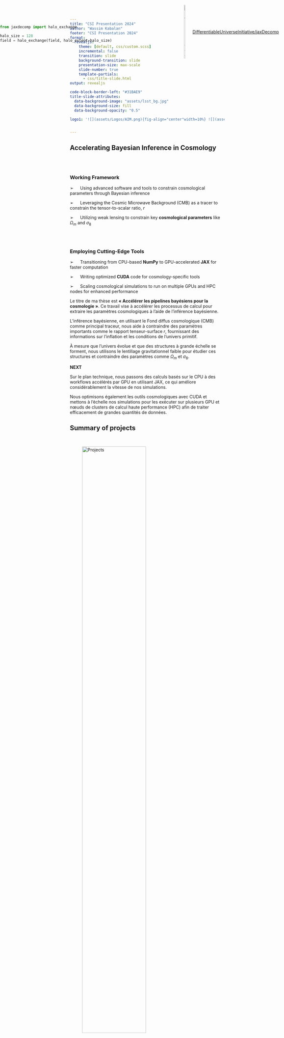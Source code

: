 ```yaml
---
title: "CSI Presentation 2024"
author: "Wassim Kabalan"
footer: "CSI Presentation 2024"
format:
  revealjs:
    theme: [default, css/custom.scss]
    incremental: false   
    transition: slide
    background-transition: slide
    presentation-size: max-scale
    slide-number: true
    template-partials:
      - css/title-slide.html
output: revealjs

code-block-border-left: "#31BAE9"
title-slide-attributes:
  data-background-image: "assets/lsst_bg.jpg"
  data-background-size: fill
  data-background-opacity: "0.5"

logo1: '![](assets/Logos/AIM.png){fig-align="center"width=10%} ![](assets/Logos/APC.png){fig-align="center" width=10%} ![](assets/Logos/AstroDeep-2.png){fig-align="center" width=10%} ![](assets/Logos/scipol.jpeg){fig-align="center" width=10%}'


---
```



## Accelerating Bayesian Inference in Cosmology

<br />
<br />

### Working Framework

➢  &emsp; Using advanced software and tools to constrain cosmological parameters through Bayesian inference

➢  &emsp; Leveraging the Cosmic Microwave Background (CMB) as a tracer to constrain the tensor-to-scalar ratio, $r$

➢  &emsp; Utilizing weak lensing to constrain key **cosmological parameters** like $\Omega_m$ and $\sigma_8$

<br />
<br />

::: {.fragment fragment-index=1}

### Employing Cutting-Edge Tools

➢  &emsp; Transitioning from CPU-based **NumPy** to GPU-accelerated **JAX** for faster computation

➢  &emsp; Writing optimized **CUDA** code for cosmology-specific tools

➢  &emsp; Scaling cosmological simulations to run on multiple GPUs and HPC nodes for enhanced performance

:::


::: {.notes}


Le titre de ma thèse est **« Accélérer les pipelines bayésiens pour la cosmologie »**. Ce travail vise à accélérer les processus de calcul pour extraire les paramètres cosmologiques à l'aide de l'inférence bayésienne.

L'inférence bayésienne, en utilisant le Fond diffus cosmologique (CMB) comme principal traceur, nous aide à contraindre des paramètres importants comme le rapport tenseur-surface $r$, fournissant des informations sur l'inflation et les conditions de l'univers primitif.

À mesure que l'univers évolue et que des structures à grande échelle se forment, nous utilisons le lentillage gravitationnel faible pour étudier ces structures et contraindre des paramètres comme $\Omega_m$ et $\sigma_8$.

**NEXT**

Sur le plan technique, nous passons des calculs basés sur le CPU à des workflows accélérés par GPU en utilisant JAX, ce qui améliore considérablement la vitesse de nos simulations.

Nous optimisons également les outils cosmologiques avec CUDA et mettons à l'échelle nos simulations pour les exécuter sur plusieurs GPU et nœuds de clusters de calcul haute performance (HPC) afin de traiter efficacement de grandes quantités de données.

:::

## Summary of projects {auto-animate=true}

<br/>

:::{data-id="Projects"}
![Projects](assets/Projects/ALL_Projects.svg){.nostretch fig-align="center" width="70%"}
:::


::: {.notes}


Mon sujet de recherche est à cheval entre deux domaines : **la séparation des composants du CMB** dans le cadre du projet **SciPol**, et **le lentillage gravitationnel faible** avec **AstroDeep**. Je vais vous présenter ces deux projets plus en détail dans les prochaines diapositives.

:::

## Cosmic Microwave Background - Scipol {auto-animate=true}

<br/>

:::{data-id="Projects"}
![Projects](assets/Projects/Scipol.svg){.nostretch fig-align="center" width="70%"}
:::

::: {.notes}

On commence par la separation de composants pour le fond diffus cosmologique

:::

## Cosmic Microwave Background 
:::: {.columns}

::: {.column width="50%"}

![](assets/CMB/CMB-Planck.png){.nostretch fig-align="center" width="75%"}

::: {.fragment fragment-index=1}
![](assets/CMB/Equal_symbol.svg){.nostretch fig-align="center" width="10%"}

![](assets/CMB/eb-modes.png){.nostretch fig-align="center" width="45%"}
::: 

:::

::: {.column width="50%"}

- The **Cosmic Microwave Background (CMB)** is the afterglow of the Big Bang, providing a snapshot of the early universe.

::: {.fragment fragment-index=1}
- The CMB is polarized, consisting of **E and B modes**. 
- **E modes** are curl-free, generated by density fluctuations.
- **B modes** could be evidence of primordial gravitational waves, indicating cosmic inflation.
- **The tensor-to-scalar** ratio $r$, which is the ratio of the tensor power spectrum to the scalar power spectrum
:::

:::

::::


::: {.notes}

Le fond diffus cosmologique, ou CMB, est le rayonnement fossile du Big Bang, qui nous offre une image de l'univers primitif.

Le CMB est polarisé et se compose de deux types de modes : les **E modes** et les **B modes**.

Les **E modes** ont un champ rotationnel nul et sont générés par les fluctuations de densité dans l'univers. En revanche, les **B modes**, qui possèdent un champ rotationnel, pourraient indiquer la présence d'ondes gravitationnelles primordiales.

Un paramètre clé lié à ces **B modes** est le **rapport tensor-surface** $r$, qui mesure la force relative des ondes gravitationnelles par rapport aux perturbations de densité, ce qui nous aide à mieux comprendre l'inflation cosmique.

:::

## Cosmic Microwave Background 

:::: {.columns}

::: {.column width="50%"}

![](assets/CMB/CMB-Planck.png){.nostretch fig-align="center" width="35%"}

::: {.fragment fragment-index=1}

![](assets/CMB/Plus_symbol.svg){.nostretch fig-align="center" width="10%"}

![](assets/CMB/dust_planck.png){.nostretch fig-align="center" width="35%"}

:::

::: {.fragment fragment-index=2}

![](assets/CMB/Plus_symbol.svg){.nostretch fig-align="center" width="10%"}

![](assets/CMB/synch-planck.png){.nostretch fig-align="center" width="35%"}

:::

:::

::: {.column width="50%"}

- The **Cosmic Microwave Background (CMB)** signal is obscured by various **foregrounds**, making it challenging to detect the true cosmological information.

::: {.fragment fragment-index=1}
- **Dust**: Emission from galactic dust adds significant noise to the CMB, particularly affecting polarization measurements.
:::

::: {.fragment fragment-index=2}
- **Synchrotron Radiation**: Electrons spiraling in the galaxy's magnetic fields produce synchrotron radiation, another major contaminant.
:::

<br />
<br />

::: {.fragment fragment-index=3}

### Component seperation methods

- **Blind Methods**: Like **SMICA** (Spectral Matching Independent Component Analysis)
- **Parametric Methods**: Like **FGbuster** (Foreground Buster)

:::


<br />
<br />




:::

::::

::: {.notes}

Le signal du fond diffus cosmologique, ou CMB, est en réalité obscurci par plusieurs avant-plans, ce qui rend difficile l'extraction des informations cosmologiques réelles.

L'un des contaminants principaux est la poussière galactique. Cette poussière émet du rayonnement qui ajoute un bruit significatif au CMB, affectant particulièrement les mesures de polarisation.

**NEXT**

Un autre contaminant majeur est la radiation synchrotron. Elle est produite par des électrons en spirale dans les champs magnétiques de notre galaxie, ce qui vient encore plus brouiller le signal cosmologique que l'on souhaite observer.

**AFTER**

Pour pouvoir extraire une valeur fiable du rapport $r$, il est crucial de séparer ou de "démixer" ces composants. Le signal du CMB est mêlé à diverses émissions parasites.

 Il existe différentes méthodes pour cela, principalement des méthodes aveugles comme SMICA, qui fonctionnent sans connaissances préalables des avant-plans, et des méthodes paramétriques comme FGbuster, qui reposent sur la modélisation explicite des avant-plans.

Dans cette présentation, nous allons nous concentrer sur les méthodes paramétriques. Celles-ci nous permettent d'utiliser des modèles pour les avant-plans et d'améliorer la précision du processus de séparation.

:::

## CMB Component Separation

:::: {.columns}

::: {.column width="50%"}

::: {.fragment fragment-index=1}

![](assets/CMB/dust_planck.png){.nostretch fig-align="center" width="45%"}

:::

::: {.fragment fragment-index=2}

![](assets/CMB/synch-planck.png){.nostretch fig-align="center" width="45%"}

:::

:::

::: {.column width="50%"}

::: {.fragment fragment-index=1}

**Modified Blackbody SED of Dust:**

$$
\boxed{s_{\mathrm{d}}(\nu) = A_{\mathrm{d}} \cdot \frac{\nu}{\exp\left(\frac{h\nu}{k \color{red}{T_{\mathrm{d}}}}\right) - 1} \cdot \frac{\exp\left(\frac{h\nu_{0}}{k \color{red}{T_{\mathrm{d}}}}\right) - 1}{\nu_{0}} \cdot \left(\frac{\nu}{\nu_{0}}\right)^{\color{blue}{\beta}}}
$$

:::

::: {.fragment fragment-index=2}

**Power Law of Synchrotron Emission:**

$$
\boxed{s_{\text{synch}}(\nu) = \left(\frac{\nu}{\nu_0}\right)^{\color{green}{\beta_{\text{pl}}}}}
$$

:::

:::

::::

::: {.fragment fragment-index=3}

#### Signal Representation

::: {.columns}

::: {.column width="50%"}

$$
\boxed{\mathbf{d} = \mathbf{A} \mathbf{s} + \mathbf{n}}
$$

:::

::: {.column width="50%"}

$$
\boxed{\mathbf{d} = \color{green}{A_{\text{synch}}} \cdot s_{\text{synch}} + \color{blue}{A_{\mathrm{d}}} \cdot s_{\mathrm{d}} + A_{\text{cmb}} \cdot s_{\text{cmb}} + \mathbf{n}}
$$

:::

:::

:::

::: {.fragment fragment-index=4}

#### Likelihood Function

$$
\boxed{-2 \ln \mathcal{L}_{\text{data}}(\mathbf{s}, \boldsymbol{\beta}) = \text{const} + \sum_{p} \left( \mathbf{d}_p - \mathbf{A}_p \mathbf{s}_p \right)^T \mathbf{N}_p^{-1} \left( \mathbf{d}_p - \mathbf{A}_p \mathbf{s}_p \right)}
$$

:::

::: {.r-stack}

::: {.fragment fragment-index=5 .fade-in-then-out}

#### Minimization for Component Separation

$$
\boxed{\mathbf{s} = \left( \mathbf{A}^T \mathbf{N}^{-1} \mathbf{d} \right)^T \left( \mathbf{A}^T \mathbf{N}^{-1} \mathbf{A} \right)^{-1} \mathbf{A}^T \mathbf{N}^{-1} \mathbf{d}}
$$

:::

::: {.fragment fragm:ent-index=6}

#### Minimization for Component Separation

$$
\boxed{\mathcal{L}(\color{blue}{\beta_d}, \color{red}{T_d}, \color{green}{\beta_{\text{pl}}}) = \left( \mathbf{A}^T \mathbf{N}^{-1} \mathbf{d} \right)^T  \left( \mathbf{A}^T \mathbf{N}^{-1} \mathbf{A} \right)^{-1} \mathbf{A}^T \mathbf{N}^{-1} \mathbf{d}}
$$

:::


:::

::: {.notes}

Dans cette diapositive, je vais expliquer comment on modélise la séparation des composantes du CMB à partir des données observées.

Nous avons d'abord **deux composantes principales** qui contaminent le signal CMB pur : 
- **La poussière galactique**, modélisée par une loi de corps noir modifiée. Elle est une des sources d'émission la plus importante à haute fréquence.
- **Le rayonnement synchrotron**, produit par les électrons en spirale dans les champs magnétiques de la galaxie, qui est une source dominante à basse fréquence.

On représente ensuite le signal **d** par une combinaison linéaire des contributions de chaque composant multipliées par leur matrice de mélange respective, plus un bruit **n**. 

L'objectif de la séparation des composantes est de maximiser la vraisemblance de nos données modélisées par rapport aux données observées. Cela se fait par une **minimisation**, représentée par l'équation en bas de la diapositive.

La méthode que nous utilisons ici est **paramétrique**, où chaque composante a un modèle physique avec des paramètres spécifiques comme **$\beta$**, **$T_d$** pour la poussière et **$\beta_{pl}$** pour le synchrotron.

À la fin, nous obtenons la partie CMB de la matrice de mélange, à partir de laquelle nous allons pouvoir estimer le **ratio tenseur-spectral $r$**, un paramètre clé pour contraindre les modèles d'inflation cosmique.

:::


## Minimization Process in CMB Component Separation  ![SO](assets/Logos/so.webp){.nostretch fig-valign="center" width="5%"} ![LiteBIRD](assets/Logos/litebird.png){.nostretch fig-valign="center" width="7%"}


### Using Scipols's  `Furax` Library (Chanial et al. in prep.)

<br />
<br />

```python
blocks = jnp.arange(24).reshape(3, 2, 4)
p = DenseBlockDiagonalOperator(blocks, jax.ShapeDtypeStruct((3, 4), jnp.int32), 'imn,in->im')
op.as_matrix()
Array([[ 0,  1,  2,  3,  0,  0,  0,  0,  0,  0,  0,  0],
       [ 4,  5,  6,  7,  0,  0,  0,  0,  0,  0,  0,  0],
       [ 0,  0,  0,  0,  8,  9, 10, 11,  0,  0,  0,  0],
       [ 0,  0,  0,  0, 12, 13, 14, 15,  0,  0,  0,  0],
       [ 0,  0,  0,  0,  0,  0,  0,  0, 16, 17, 18, 19],
       [ 0,  0,  0,  0,  0,  0,  0,  0, 20, 21, 22, 23]], dtype=int32)

```
<br />
<br />

::: {.fragment fragment-index=1}

::: {.solutionbox}

::::{.solutionbox-header}

My contributions (in the context of SO and LiteBIRD)

::::

::::{.solutionbox-body}

- **Use JAX tools** to evaluate the spectral likelihood.
- **Apply gradient descent methods** to minimize the likelihood function.
- **Next steps**
  - Adapt code to handle **multi-resolution** data.
  - Implement support for **multi-patch** analysis.
  - Write a paper about GPU-accelerated component seperation

::::

:::

:::

::: {.notes}

Cette matrice bloc-diagonale que nous utilisons pour la séparation des composantes du CMB a une taille de l'ordre de (fréquence, stokes, composante, npix), et peut rapidement atteindre plusieurs gigaoctets en mémoire. Avec des résolutions élevées et de multiples fréquences, la gestion efficace de cette matrice devient critique. C’est pourquoi l’utilisation d’outils comme **JAX** est indispensable pour optimiser les calculs, en exploitant l'accélération par **GPU** tout en minimisant la consommation de mémoire et les temps de calcul.

Mon travail consiste à utiliser les outils de JAX pour évaluer la fonction de vraisemblance spectrale, puis appliquer des méthodes de descente de gradient pour minimiser cette fonction et optimiser la séparation des composantes du CMB. 

À l'avenir, je prévois d'adapter ce code pour gérer des données multi-résolution et permettre une analyse multi-patch, afin de traiter plus efficacement des régions distinctes du ciel avec des résolutions variées.

::: 

## Summary of projects {auto-animate=true}

:::{data-id="Projects"}
![Projects](assets/Projects/ALL_Projects.svg){.nostretch fig-align="center" width="70%"}
:::

## Large Scale Structure - AstroDeep {auto-animate=true}

:::{data-id="Projects"}

![Projects](assets/Projects/WL.svg){.nostretch fig-align="center" width="70%"}

:::

## Large Scale Structure - Statistical Tools {auto-animate=true}

:::: {.columns}

::: {.column width="50%"}

::: {.r-stack}

::: {.fragment fragment-index=1 .fade-out}

![Hubble eXtreme Deep Field](assets/CSI-Hubble.svg){.nostretch fig-align="center" width="55%"}

:::

::: {.fragment fragment-index=1 .fade-in-then-out}

![Hubble eXtreme Deep Field](assets/CSI-Hubble Annotated.svg){.nostretch fig-align="center" width="55%"}

:::

::: {.fragment fragment-index=2}

$$
-2 \underbrace{\log P(g, \boldsymbol{\beta} \mid \mathbf{d})}_{\text{Posterior}} = 
\sum_{\vec{k}} \left[\underbrace{\frac{\left|\mathbf{d} - f(g \mid \boldsymbol{\beta}, z)\right|^2}{N}}_{\text{Likelihood}} + \underbrace{\frac{|g|^2}{\mathcal{P}(\boldsymbol{\beta})}}_{\text{Prior}}\right]_{\vec{k}}
$$

:::

:::

::: {.fragment fragment-index=4}

![Prediction](assets/Symboles/Right-Arrow.svg){.nostretch fig-align="center" width="70%"}

:::

::: {.fragment fragment-index=3}


::: {layout="[[30,-4,30,-4,34], [100]]"}

![Gaussian field](assets/Fields/initial_conditions_1024.png){.nostretch fig-align="center" width="75%"}


![LPT Field](assets/Fields/LPT_density_field_z0_1024.png){.nostretch fig-align="center" width="75%"}


![Galaxies](assets/CSI-Hubble.svg){.nostretch fig-align="center" width="75%"}

:::

::: {.fragment fragment-index=4}

![Inference](assets/Symboles/Left-Arrow.svg){.nostretch fig-align="center" width="70%"}

:::

:::

:::

::: {.column width="50%"}

::: {.r-stack}

::: {.fragment fragment-index=1 .fade-in-then-out}

![](assets/FFI/PowerSpec.svg){.nostretch fig-align="center" width="80%"}

:::

::: {.fragment fragment-index=2}

![](assets/FFI/CSI-FFI.svg){.nostretch fig-align="center" width="80%"}

:::

:::


:::

::::

::: {.notes}

Dans le cadre de mon travail avec **AstroDeep**, je me concentre sur le lentillage gravitationnel faible.

Le lentillage gravitationnel faible est un tracer important pour mettre une contrante sur les parameters cosmologique liée à la densité de matiere dans l'univers et la formation des sctructure à grande echelle.

traditionellement, on utilise une fonction de correlation à deux points pour résumer les données des champs de convergence. typiquiment on utlisé le spectre de puissance .. très concreement il s'agit de encoder les distancess entre chaque pair de galaxy (ce qui assume des données gaussienne)

Cependant, cette approche est limitée car le champs observées à basse red shift est tout sauf gaussian.

**NEXT**

Une autre famille de methodes existent, notammement l'inference basé sur les simulation ou SBI. Cette approche consiste à utiliser des simulations pour générer des données et des champs de convergence, et ça remplace l'utilisation d'une vraisemblance analytique.

La vraisemblance devient l'ecart entre la sortie de la simulation et les données observées, On ajoute aussi un apriori gaussian sur les parameters.

**NEXT**

Un exemple de ce genre de processus est illustré ici. On commence par générer un champ gaussien, puis on le fait évoluer en utilisant une Simulation cosmologique. On utilise d'autre methodes specifique pour introduire les galaxies dans les amas de matière noire puis on compare avec les données

**NEXT**

En bref, on appelle le processus de générer les données à partir de simulations **Forward Modeling** ou la prédiction, et le processus de comparer les données observées avec les simulations **Inference**.

mon travail consist à faire un ce forward model

:::

## Hearchical Bayesian Modeling


:::{.columns}

:::{.column width="50%"}

![Probabilistic Graphical Model](assets/FFI/HBM.png){.nostretch fig-align="center" width="70%"}

:::

:::{.column width="50%"}

➕  &emsp;No longer need to compute the likelihood analytically
<br />
<br />

:::{.fragment fragment-index=1}

➖ &emsp;We need to infer the joint posterior $p(\beta, g | z)$ before marginalization to get $p(\beta | g) = \int p(\beta, z | g) \, dz$

:::{.fragment fragment-index=2}

:::{.solutionbox}


::::{.solutionbox-header}
Possible solutions
::::

::::{.solutionbox-body}
- *Hamiltonian Monte Carlo* (NUTS)
- **Variational Inference**
- **Dimensionality reduction using Fisher Information Matrix**
::::

:::

:::


:::

:::

:::{.fragment fragment-index=3}


:::{.solutionbox}


::::{.solutionbox-header}
Differentiable forward model for differentiable sampling
::::

::::{.solutionbox-body}
- Full NBody simulation are too slow to be used in an iterative sampler
- Dynamic grid-based simulations can be fast but hard to differentiate
- Fast Particle-Mesh simulations are fast and differentiable
::::

:::

:::

:::


::: {.notes}

Dans le cadre de l'inférence bayésienne hiérarchique, on utilise un modèle graphique probabiliste pour représenter les relations entre les variables aléatoires.

typiquiment ici j'ai un exemple d'un model graphique probabiliste ou les cercle blanches sont les parameters echantillonable et les grise represent les parametes latents.

L'avatage c'est que on a plus besoin de calculer la vraisemblance analytique, 

**Next**

Ce genre de simulateur dit explicit, ou les parameters intermediaire ou latents sont pas directement observables mais utilise, contrainerement à un simulateur implicite ou aveugle ou les parameters ne sont plus interpretable, implique une augmentation majeur de temps passé à marginaliser .

**Next**

Pour résoudre ce problème, on peut utiliser des méthodes d'échantillonnage comme le **NUTS** ou le **HMC**, ce genre de methodes peuvent être significativement accélérées en utilisant un modèle forward différentiable.
En ayant accès aux gradient, l'echantillonnage necessite moins de pas pour converger.

**Next**

Pour ce faire, des simulation N Corps classique sont trop lentes pour être utilisées dans un échantillonneur itératif. Les simulations basées sur des grilles dynamiques peuvent être rapides mais difficiles à différencier. Les simulations de particules-réseau sont rapides et différentiables.

:::

## Fast Particle-mesh simulations

<br />
<br />

:::: {.columns}

::: {.column width="50%"}

#### Numerical scheme

::: {.fragment fragment-index=1}

➢  &emsp;Interpolate particles on a grid to estimate mass density

:::

::: {.fragment fragment-index=2}

➢  &emsp;Estimate gravitational force on grid points by FFT

:::

::: {.fragment fragment-index=3}

➢  &emsp;Interpolate forces back on particles

:::

::: {.fragment fragment-index=4}

➢  &emsp;Update particle velocity and positions, and iterate 

:::

::: 

::: {.column width="50%"}

:::{r-stack}


::: {.fragment fragment-index=1 .fade-in-then-out}

![](assets/FastPM_Init.gif){.absolute top=50 left=400 width="800"}

:::


::: {.fragment fragment-index=2 .fade-in-then-out}

![](assets/FastPM_LPT.gif){.absolute top=50 left=400 width="800"}


[$\begin{array}{c}{{\nabla^{2}\phi=-4\pi G\rho}}\\\\ {{f(\vec{k})=i\vec{k}k^{-2}\rho(\vec{k})}}\end{array}$]{.absolute top=500 right=160}

::: 

::: {.fragment fragment-index=3}

![](assets/FastPM_ODE.gif){.absolute top=50 left=400 width="800"}



:::

:::

::: 

:::: 

::: {.fragment fragment-index=5 }

<br />
<br />
<br />
<br />
<br />
<br />


:::{.solutionbox}

::::{.solutionbox-body}

- Fast and simple, at the cost of approximating short range interactions. 
- It is essentially a series of FFTs and interpolations
- It is differentiable and can run on GPUs

::::

:::

:::

::: {.notes}

Les simulations de particules-mesh sont une méthode rapide et simple pour simuler l'évolution des structures cosmologiques.

Le schéma numérique est assez simple :

on commence par interpoler les particules sur une grille pour estimer la densité de masse,

puis on estime la force gravitationnelle sur les points de la grille en utilisant une transformée de Fourier rapide (FFT). 

On interpole ensuite les forces sur les particules, on met à jour les vitesses et les positions des particules, et on répète le processus.

On peut demarrer d'un red shift 10 par exemple et faire evoluer le systeme jusqu'à un red shift 0.

**NEXT**

Cette méthode est rapide et simple, mais elle approxime les interactions à courte portée. C'est essentiellement une série de FFT et d'interpolations. Elle est différentiable et peut être exécutée sur des GPU.

:::

<!-- <p style="display: flex; align-items: center; position: absolute; top: 10px; left: 700px;"> -->
<!--   <img src="assets/Logos/github_logo.png" alt="GitHub Logo" style="width: 5%; margin-right: 10px;"> -->
<!--   <a href="https://github.com/DifferentiableUniverseInitiative/JaxPM">DifferentiableUniverseInitiative/JaxPM</a> -->
<!-- </p> -->
<!---->

## Fast Particle-mesh scaling  ![LSST Desc](assets/Logos/lsst_desc.png){.nostretch fig-valign="center" width="5%"}

➢  &emsp;(Poqueres et al. 2021) : $64^3$ mesh size, on a 1000 Mpc/h box

➢  &emsp;(Li et al. 2022) : $512^3$ mesh size,  using [pmwd](https://github.com/eelregit/pmwd)

➢  &emsp;(Lanusse et al.) :  [JaxPM](https://github.com/DifferentiableUniverseInitiative/JaxPM) similaire à pmwd.

➢  &emsp;[FastPM](https://github.com/fastpm/fastpm) : distributed but CPU-based
 

::: {.fragment fragment-index=1 }

![](assets/HPC/depict_gathered.png){.absolute top=10 right=0 width="15%"}

:::  

:::: {.columns}

::: {.column width="50%"}

::: {.r-stack}

::: {.fragment fragment-index=1 .fade-in-then-out}

![Initial Conditions with a 1024 mesh](assets/Fields/initial_conditions_1024.png){.nostretch fig-align="center" width="400px"}

::: 

::: {.fragment fragment-index=2 .fade-in-then-out}

![Initial Conditions with a 64 mesh](assets/Fields/initial_conditions_64.png){.nostretch fig-align="center" width="400px"}

::: 

::: {.fragment fragment-index=5 .fade-out}
::: {.fragment fragment-index=3}

![Power spectrum comparison](assets/Fields/power_spec.png){.nostretch fig-align="center" width="100%}

::: 
:::


::: {.fragment fragment-index=5}

![Muti Node ( $\infty$ )](assets/HPC/jax-multi-node.png){width="100%"}

:::


:::

::: 

::: {.column width="50%"}

::: {.r-stack}

::: {.fragment fragment-index=1 .fade-in-then-out}

![Final field with a 1024 mesh](assets/Fields/LPT_density_field_z0_1024.png){.nostretch fig-align="center" width="400px"}

::: 

::: {.fragment fragment-index=2 .fade-in-then-out}

![Final field with a 64 mesh](assets/Fields/LPT_density_field_z0_64.png){.nostretch fig-align="center" width="400px"}

:::

::: {.fragment fragment-index=4}

:::{.solutionbox}

::::{.solutionbox-header}

My contributions (in the context of ISSC and LSST DESC)

::::

::::{.solutionbox-body}

We need a fast, differentiable and <span style="color:violet;">Scalable</span> Particle-Mesh simulation that can run on multiple GPUs.

**Multi-GPU Particle mesh** requires : 

  - **Distributed FFT** operations\
  - **Interpolation scheme** to handle boundary conditions in a distributed manner

::::

:::  

:::


::: 

:::: 



:::


::: {.notes}

Il existe déja quelque implementation de simulation de particules-mesh qui sont capable de simuler des boites de 1000 Mpc/h avec une résolution de 64^3 ou 512^3.

Les deux exemples faites dans un papier de poqueres et l'autre par le package pmwd basé sur JAX.

Le papier de poqueres à utilisé une résolution de 64^3 pour simuler une boite de 1000 Mpc/h, et le package pmwd peut aller jusq'à une résolution de 512^3.

JaxPM est un package similaire à pmwd, qui est capable de simuler des résolutions similaires à celles de pmwd et toujours sur un seul GPU.

**NEXT**

Un exemple de deux simulation faites sur une boite de 1 Gpc/h avec une résolution de 64^3 et 1024^3. On peut voir que la résolution plus élevée permet de capturer plus de détails dans le champ de densité.

**NEXT**

Si on visualise le spectre de puissance de ces deux champs, on peut voir que la résolution plus basse sous-estime la densité de matière et les interactions à petite échelle.
En fonction du type du but cosmologique , ce qui peut dire que ce type d'inference ne sera pas capable de mettre une contrainte mielleure voir meme pire par rapport à une méthode basé sur des fonction de correlation à deux points ou spectre de puissance.

La taille de mémoire etant un facteur limitant, il est important de pouvoir mettre à l'échelle ces simulations sur plusieurs GPU et nœuds de calcul haute performance.

Le passage à une simulation multi-GPU nécessite des opérations de FFT distribuées, des interpolations distribuées et des conditions aux limites.

**NEXT**

Notre but serait de pouvoir faires simulation qui peuvent être distribuées sur plusieur GPU et nœuds de calcul haute performance.
Tout en restant diffirentiable et rapide (quelque secondes pour chaque simulation).

pas été fait

:::


## Distributed Fast Fourier Transform {auto-animate="true"}

➢  &emsp;only operation that requires communication is the FFT

<br/>

#### Jaxdecomp

:::: {.columns}

::: {.column width="50%"}

```python
import jax
import jax.numpy as jnp

field = jax.random.normal(jax.random.PRNGKey(0), (1024, 1024, 1024))
k_field = jnp.fft.fftn(field)
```

:::

::: {.column width="50%"}

:::

::::

:::{.notes}

L'opération qui nécessite le plus de communication dans une simulation distribuée est la transformée de Fourier rapide (FFT).

L'utilisation sur un seul GPU est triviale

:::

---

## Distributed Fast Fourier Transform {auto-animate="true"}

➢  &emsp;only operation that requires communication is the FFT

<br/>

#### Jaxdecomp

<p style="display: flex; align-items: center; position: absolute; top: 10px; left: 600px;">
  <img src="assets/Logos/github_logo.png" alt="GitHub Logo" style="width: 5%; margin-right: 10px;">
  <a href="https://github.com/DifferentiableUniverseInitiative/jaxDecomp">DifferentiableUniverseInitiative/jaxDecomp</a>
</p>

:::: {.columns}

::: {.column width="50%"}


::: {.r-stack}

```python
import jax
import jax.numpy as jnp
import jaxdecomp

devices = mesh_utils.create_device_mesh((2, 2))
mesh = jax.sharding.Mesh(devices, axis_names=('x', 'y'))
sharding = jax.sharding.NamedSharding(mesh, P('x', 'y'))

# Create gaussian field distributed across the mesh
field = jax.make_array_from_single_device_arrays(
        shape=mesh_shape,
        sharding=sharding,
        arrays=[jax.random.normal(jax.random.PRNGKey(rank), (512, 512, 1024))])

k_field = jaxdecomp.fft.pfft3d(field)


```

<!-- ::: {.fragment fragment-index=3} -->
<!---->
<!-- ![](assets/Papers/joss-jaxdecomp.png) -->
<!---->
<!-- ::: -->

:::

:::{.fragment fragment-index=1}


:::{.solutionbox}

::::{.solutionbox-header}

JaxDecomp features

::::

::::{.solutionbox-body}

➢  &emsp;jaxDecomp supports 2D and 1D decompositions

➢  &emsp;Works for multi-node FFTs

➢  &emsp;is differentiable

➢  &emsp;The package is also provided as a standalone library


::::

:::

:::

:::

::: {.column width="50%"}

:::{.fragment fragment-index=2}

![](assets/Fields/CIC/FFT-Op.svg){.nostretch fig-align="center" width="100%"}

:::

::: 

::::


::: {.notes}

avec JaxDecomp c'est aussi trivial faire des FFT distribuées sur plusieurs GPU et nœuds de calcul.

L'utilisation est aussi trivial que faire une FFT sur un seul GPU, il suffit de décrire la grille de distribution et la bibliothèque s'occupe du reste.

**NEXT**

ça supporte les décompositions 2D et 1D, fonctionne pour les FFT multi-nœuds, tout en restant différentiable.

**NEXT**

Côté implémentation, j'effectue à une série de FFT locales sur chaque GPU, en travaillant à chaque fois sur un axe non distribué. Ensuite, j’effectue une transposition de la grille de distribution pour redistribuer les données et traiter l’axe suivant. Cela permet de répartir la charge de calcul efficacement entre plusieurs GPU tout en s'assurant que chaque transformation de Fourier est correctement alignée avec l'axe de calcul.
:::

## Scaling of Distributed FFT operations

![](assets/benchmarks/single_precision_gpus.png){.absolute top=50 left=0 width="1000"}

::: {.notes}

Dans cette figure, on peut voir les performances de la bibliothèque JaxDecomp pour les FFT distribuées sur plusieurs GPU.

On est capable des faires des FFTs sur des grille de 4096^3 en quelque centaine de millisecondes (ce qui est très rapide).

Et on voit deja qu'on peut aller jusqu'à une grille de 4096^3 en utilisant 64 GPU.
En comparaison, Les simulation actuelles avec un seul GPU ne dépassent pas 1024^3.

:::

## Interpolation function for Particle-Mesh simulations (Cloud-in-Cell)

:::: {.columns}

::: {.column width="50%"}

::: {.fragment fragment-index=2}

**CIC Paint Function:**

$$
\begin{array}{l c r}
g({\bf j})=\sum_{i=1}^{N}m_{i}\times\prod_{d=1}^{D}\left(1-\left|p_{i}^{d}-j_{d}\right|\right)
\end{array}
$$

:::

::: {.fragment fragment-index=3}

**Forces Functions:**

$$
\nabla^{2}\phi = -4\pi G\kappa\rho
$$

$$
f(\vec{k}) = \dot{\vec{k}}k^{-2}\rho(\vec{k})
$$

:::

::: {.fragment fragment-index=4}

**CIC Read Function:**

$$
v_{i} = \sum_{{\bf j}}g({\bf j})\times\prod_{d=1}^{D}\left(1-|p_{i}^{d}-j_{d}|\right)
$$

:::

::: {.fragment fragment-index=5}

:::{.solutionbox}

::::{.solutionbox-body}

➢  &emsp;Periodic boundary conditions are applied to each slice of the simulation

➢  &emsp;Particles cannot escape the simulation domain

::::

:::

:::


:::

::: {.column width="50%"}

::: {.fragment fragment-index=1}

![Particles](assets/Fields/CIC/CIC_Init.svg){.nostretch fig-align="center" width="20%"}

:::

::: {.fragment fragment-index=2}

![CIC Kernel](assets/Fields/CIC/CIC_Kernel.svg){.nostretch fig-align="center" width="20%"}


![Mesh](assets/Fields/CIC/CIC_Grid.svg){.nostretch fig-align="center" width="20%"}

:::

::: {.fragment fragment-index=3}

::: {layout="[2, 1 , 2] " layout-valign="center" layout-align="center"}


![Gradients](assets/Fields/CIC/CIC_Gradients.svg){.nostretch fig-align="center" width="60%"}

![](assets/Symboles/Right-Arrow.svg){.nostretch fig-align="center" width="100%"}

![Displacement](assets/Fields/CIC/CIC_Disp.svg){.nostretch fig-align="center" width="60%"}


:::

:::

:::

::::

::: {.notes}

Pour les simulations de particules-mesh, on utilise une fonction d'interpolation pour peindre les particules sur la grille.

La methode s'appelle Cloud-in-Cell (CIC), qui est une méthode simple et rapide pour interpoler les particules sur une grille.

On part d'une liste de particules représentées par leurs coordonnées et leur masse.

**NEXT**

Ensuite on 'paint' chaque particules sur les cellules adjacentes.

Chaque particule contribue à la densité de masse de la cellule en fonction de sa distance à la cellule.

Par exemple dans cette exemple, la plus part des particules sont proche de la cellule (1 , 0) donc elle aura le plus de densité.

**NEXT**

On calcule les forces en utilisant la densité de masse interpolée sur la grille.
On obtient donc des gradients.

**NEXT**

Ensuite on interpole les forces sur les particules pour les mettre à jour.

Chaque gradient contribue au deplacement d'une particule en fonction de sa distance à la cellule.

**NEXT**

Cependant, cette méthode n'est pas compatible avec les simulations distribuées, car elle nécessite de lire les valeurs des cellules voisines, ce qui n'est pas possible si les cellules sont sur un autre GPU.
Ce qui se passe sur un seul GPU c'est l'application de la condition periodique. Ce qui veut dire que les particules qui sort d'un sous domain reviennent de l'autre coté du meme domaine.

Cela le reflète pas la réalité physique, et peut introduire des erreurs dans les simulations.

**NEXT**

Je montre dans le slide suivant quel impact cela peut avoir sur les simulations.

:::


## Halo exchange in distributed simulations

::: {.fragment fragment-index=1 .fade-in-then-out}

![](assets/HPC/depict_gathered.png){.absolute top=30 right=20 width="20%"}

::: 

::: {.fragment fragment-index=2 }

![](assets/HPC/depict_split.png){.absolute top=30 right=20 width="20%"}

::: 

:::{.r-stack}

:::{.fragment fragment-index=1 .fade-in-then-out}

![Initial Field](assets/Fields/initial_conditions_1024.png){.nostretch  width="400px"}

:::

:::{.fragment fragment-index=2 .fade-in-then-out}

:::{layout="[[1] , [1] , [1] , [1]]" layout-valign="center" layout-align="center"}

![First slice](assets/Fields/initial_conditions_0_no_halo.png){.nostretch fig-align="center" width="400px"}

![Second slice](assets/Fields/initial_conditions_1_no_halo.png){.nostretch fig-align="center" width="400px"}

![Third slice](assets/Fields/initial_conditions_2_no_halo.png){.nostretch fig-align="center" width="400px"}

![Fourth slice](assets/Fields/initial_conditions_3_no_halo.png){.nostretch fig-align="center" width="400px"}

:::

:::

:::{.fragment fragment-index=3 .fade-in-then-out}

:::{layout="[[1] , [1] , [1] , [1]]" layout-valign="center" layout-align="center"}

![First slice](assets/Fields/LPT_density_field_z0_0_no_halo.png){.nostretch fig-align="center" width="400px"}

![Second slice](assets/Fields/LPT_density_field_z0_1_no_halo.png){.nostretch fig-align="center" width="400px"}

![Third slice](assets/Fields/LPT_density_field_z0_2_no_halo.png){.nostretch fig-align="center" width="400px"}

![Fourth slice](assets/Fields/LPT_density_field_z0_3_no_halo.png){.nostretch fig-align="center" width="400px"}

:::

:::

:::{.fragment fragment-index=4 .fade-in-then-out}


![LPT Field](assets/Fields/LPT_density_field_z0_1024_no_halo.png){.nostretch fig-align="center" width="400px"}

:::


:::{.fragment fragment-index=5 .fade-in-then-out}

![LPT Field](assets/Fields/LPT_density_field_z0_1024.png){.nostretch fig-align="center" width="400px"}

:::

:::{.fragment fragment-index=6 .fade-in-then-out}

![CIC Kernel](assets/Fields/CIC/CIC_Padding.svg){.nostretch fig-align="center" width="600%"}


:::

:::{.fragment fragment-index=7}

![Halo Exchangel](assets/Fields/CIC/Halo_Exchange.svg){.nostretch fig-align="center" width="50%"}

:::


:::

:::{.fragment fragment-index=5}

<div style="position: absolute; top: 75px; left: 0px; width: 500px; font-size: 100%">

```python
from jaxdecomp import halo_exchange

halo_size = 128
field = halo_exchange(field, halo_extent=halo_size)

```

</div>

:::

::: {.notes}

On commence par voir un champs de densité gaussien de , qui est distribué sur 4 GPU.

Chaque GPU a une partie du champ de densité, et peut evoluer de manière indépendante.

Après avoir calculer les forces avec la FFT distribuée, on obtient un champ de densité qui est distribué sur les 4 GPU.

On fait evoluer les particules indépendamment, mais on voit que les particules qui sont proche des bords du domaine ne sont pas correctement traitées.

**NEXT**

On a egalement une solution pour ce problème, qui est l'échange de halo.
Ou un utilisateur peut definir une taille de halo, qui est la taille des cellules qui sont échangées entre les GPU.

**NEXT**

Concretement, pendant la phase de l'interpolaction CIC, on permet les particules d'être peintes sur des cellule plus grande que les cellules locales.

Puis on echange la partie des cellules qui sont dans le halo avec les autres GPU.

L'échange applique les conditions periodiques sur les bords du domaine, et permet de traiter les particules qui sont proche des bords du domaine.
Cela nous donne un resultat très similaire à une simulation sur un seul GPU.

:::

## Conclusion


:::{.solutionbox}

::::{.solutionbox-header}

Work already done

::::

::::{.solutionbox-body}

➢  &emsp;[jaxDecomp](https://github.com/DifferentiableUniverseInitiative/jaxDecomp) : Distributed FFT operations and halo exchange  **(Released)**\
➢  &emsp;[jaxPM](https://github.com/DifferentiableUniverseInitiative/jaxPM) : Distributed Particle-Mesh simulations **(Code)** \
➢  &emsp;[Furax](https://gitlab.in2p3.fr/scipol/furax) : Minimization of the spectral likelihood for CMB component separation **(Code)** \
➢  &emsp;[S2FFT](https://astro-informatics.github.io/s2fft/) : Accelerated spherical harmonics transforms **(Pull request)**

::::

:::

<br />

:::{.solutionbox}

::::{.solutionbox-header}

Work in progress

::::

::::{.solutionbox-body}

➢ &emsp;[Furax](https://gitlab.in2p3.fr/scipol/furax) (Continued) : Creation of a special optimiser that can handle multi-resolution and multi-patch data\
➢ &emsp;[jaxPM](https://github.com/DifferentiableUniverseInitiative/jaxPM) : Benchmarking and testing the scaling of the simulations

::::

:::

<br />

:::{.solutionbox}

::::{.solutionbox-header}

Future work

::::

::::{.solutionbox-body}

➢ &emsp; Optimized and distributed spherical harmonics transforms for CMB lensing\
➢ &emsp; Distributed probabilistic programming for hierarchical Bayesian Modeling

::::

:::

## Attended Conferences 


:::{.solutionbox}

::::{.solutionbox-header}

French Conferences


::::

::::{.solutionbox-body}

- **IAP** 2023 Machine Learning-
- **LSST France 2023** Lyon, France
- **LSST France 2024** Marseille, France **(Talk)**
- ***[Upcomming Conference]*** **IAP GDR CoPhy Tools 2024** Paris, France **(Talk)**

::::

:::

:::{.solutionbox}

::::{.solutionbox-header}

International Conferences

::::

::::{.solutionbox-body}

- **Moriond Cosmology 2023** La Thuile, Italy **(Poster)**
- **LSST DESC 2023** Zurich, Switzerland


::::

:::


## Papers

<br />
<br />

:::{.solutionbox}

::::{.solutionbox-header}

Current/Submitted papers

::::

::::{.solutionbox-body}

- Infrared Radiometric Image Classification and Segmentation of Cloud Structure Using ML <span style="color:darkblue;">**(Sommer et al. 2024, Published)**</span>
- **JaxDecomp**: A Distributed Fast Fourier Transform Library <span style="color:darkblue;">**(Kabalan et al. to be submitted soon)**</span>
- **Furax**: Optimization of the Large Scale Multiresolution Parametric Component Separation <span style="color:darkblue;">**(Kabalan et al., for end of 2024)**</span>
- **JaxPM**: A Differentiable Particle-Mesh Simulation <span style="color:darkblue;">**(Kabalan et al. in prep.)**</span>

::::

:::

<br />

:::{.solutionbox}

::::{.solutionbox-header}

Future papers

::::

::::{.solutionbox-body}

- **Spherical Harmonics for CMB component separation** <span style="color:darkblue;">(Lead author)</span>
- Distributed Probabilistic Programming for Hierarchical Bayesian Modeling

::::



:::

## Formations


<div style="font-size: 285%">

:::{.solutionbox}

::::{.solutionbox-header}

divers

::::


::::{.solutionbox-body}

- Euclid summer school (2023)
- AISSAI AstroInfo Hackathon 2023, Frejus, France
- **Physics informed neural networks** with the IDRIS team (Jean-zay super computer) **(2024)**

::::

:::

:::{.solutionbox}

::::{.solutionbox-header}

Cours Ecole Doctorale

::::

::::{.solutionbox-body}

- **QCD** with Matteo Cacciari **(2023)**

::::

:::

</div>
